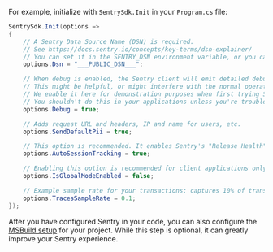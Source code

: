 For example, initialize with `SentrySdk.Init` in your `Program.cs` file:


```csharp
SentrySdk.Init(options =>
{
    // A Sentry Data Source Name (DSN) is required.
    // See https://docs.sentry.io/concepts/key-terms/dsn-explainer/
    // You can set it in the SENTRY_DSN environment variable, or you can set it in code here.
    options.Dsn = "___PUBLIC_DSN___";

    // When debug is enabled, the Sentry client will emit detailed debugging information to the console.
    // This might be helpful, or might interfere with the normal operation of your application.
    // We enable it here for demonstration purposes when first trying Sentry.
    // You shouldn't do this in your applications unless you're troubleshooting issues with Sentry.
    options.Debug = true;

    // Adds request URL and headers, IP and name for users, etc.
    options.SendDefaultPii = true;

    // This option is recommended. It enables Sentry's "Release Health" feature.
    options.AutoSessionTracking = true;

    // Enabling this option is recommended for client applications only. It ensures all threads use the same global scope.
    options.IsGlobalModeEnabled = false;

    // Example sample rate for your transactions: captures 10% of transactions
    options.TracesSampleRate = 0.1;
});
```

<Alert>

After you have configured Sentry in your code, you can also configure the
[MSBuild setup](/platforms/dotnet/configuration/msbuild/) for your project. While this step is optional,
it can greatly improve your Sentry experience.

</Alert>
